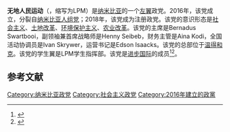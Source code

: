 '''无地人民运动'''（{{lang-en|Landless People's Movement}}，缩写为LPM）是[[纳米比亚|纳米比亚]]的一个[[左翼|左翼]]政党。2016年，该党成立，分裂自[[纳米比亚人组党|纳米比亚人组党]]；2018年，该党成为注册政党。该党的意识形态是[[社会主义|社会主义]]、[[土地改革|土地改革]]、[[环境保护主义|环境保护主义]]、[[农业改革|农业改革]]。该党的主席是Bernadus Swartbooi，副领袖兼首席战略师是Henny Seibeb，财务主管是Aina Kodi，全国活动协调员是Ivan Skrywer，运营书记是Edson Isaacks。该党的总部位于[[温得和克|温得和克]]。该党的学生翼是LPM学生指挥部。该党是[[进步国际|进步国际]]的成员<ref>{{cite news|url=https://www.namibian.com.na/index.php?page=archive-read&id=159279|title=Geingob fires Swartbooi|newspaper=The Namibian|accessdate=8 January 2019|archive-date=2019-03-27|archive-url=https://web.archive.org/web/20190327073105/https://www.namibian.com.na/index.php?page=archive-read&id=159279|dead-url=no}}</ref><ref>{{cite web|url=https://www.namibiansun.com/news/i-was-fired-by-thieves-swartbooi2018-03-23|title=I was fired by thieves - Swartbooi - Politics|website=Namibiansun.com|accessdate=8 January 2019|archive-date=2020-02-17|archive-url=https://web.archive.org/web/20200217185246/https://www.namibiansun.com/news/i-was-fired-by-thieves-swartbooi2018-03-23|dead-url=no}}</ref>。

==参考文献==
{{reflist}}

[[Category:纳米比亚政党|Category:纳米比亚政党]]
[[Category:社会主义政党|Category:社会主义政党]]
[[Category:2016年建立的政黨|Category:2016年建立的政黨]]
{{politic-stub}}
